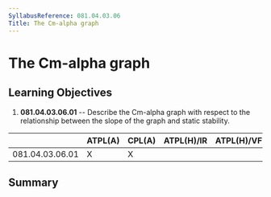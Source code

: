 ```yaml
---
SyllabusReference: 081.04.03.06
Title: The Cm-alpha graph
---
```


# The Cm-alpha graph

## Learning Objectives

1.  **081.04.03.06.01** -- Describe the Cm-alpha graph with respect to the
    relationship between the slope of the graph and static stability.

|                 | ATPL(A) | CPL(A) | ATPL(H)/IR | ATPL(H)/VFR | CPL(H) | IR  | CBIR(A) |
| --------------- | ------- | ------ | ---------- | ----------- | ------ | --- | ------- |
| 081.04.03.06.01 | X       | X      |            |             |        |     |         |

## Summary
